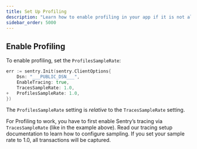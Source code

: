 ```yaml
---
title: Set Up Profiling
description: "Learn how to enable profiling in your app if it is not already set up."
sidebar_order: 5000
---
```


<PlatformContent includePath="profiling/index/preface" />
<PlatformContent includePath="profiling/index/why-profiling" />

## Enable Profiling


To enable profiling, set the `ProfilesSampleRate`:

<SignInNote />

```go {diff}
err := sentry.Init(sentry.ClientOptions{
    Dsn: "___PUBLIC_DSN___",
    EnableTracing: true,
    TracesSampleRate: 1.0,
+   ProfilesSampleRate: 1.0,
})
```

<Note>

The `ProfilesSampleRate` setting is _relative_ to the `TracesSampleRate` setting.

For Profiling to work, you have to first enable Sentry’s tracing via `TracesSampleRate` (like in the example above). Read our <PlatformLink to="/tracing/">tracing setup documentation</PlatformLink> to learn how to configure sampling. If you set your sample rate to 1.0, all transactions will be captured.

</Note>
